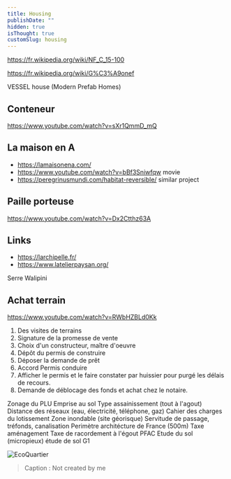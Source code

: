 ```yaml
---
title: Housing
publishDate: ""
hidden: true
isThought: true
customSlug: housing
---
```




https://fr.wikipedia.org/wiki/NF_C_15-100

https://fr.wikipedia.org/wiki/G%C3%A9onef


VESSEL house (Modern Prefab Homes)

## Conteneur

https://www.youtube.com/watch?v=sXr1QmmD_mQ


## La maison en A

- https://lamaisonena.com/
- https://www.youtube.com/watch?v=bBf3Sniwfqw movie
- https://peregrinusmundi.com/habitat-reversible/ similar project

## Paille porteuse

https://www.youtube.com/watch?v=Dx2Ctthz63A

## Links

- https://larchipelle.fr/
- https://www.latelierpaysan.org/

Serre Walipini

## Achat terrain

https://www.youtube.com/watch?v=RWbHZBLd0Kk

1. Des visites de terrains
2. Signature de la promesse de vente
3. Choix d'un constructeur, maître d'oeuvre
4. Dépôt du permis de construire
5. Déposer la demande de prêt
6. Accord Permis conduire
7. Afficher le permis et le faire constater par huissier pour purgé les délais de recours.
7. Demande de déblocage des fonds et achat chez le notaire.


Zonage du PLU
Emprise au sol
Type assainissement (tout à l'agout)
Distance des réseaux (eau, électricité, téléphone, gaz)
Cahier des charges du lotissement
Zone inondable (site géorisque)
Servitude de passage, tréfonds, canalisation
Perimètre architécture de France (500m)
Taxe aménagement
Taxe de racordement à l'égout PFAC
Etude du sol (micropieux) étude de sol G1



<Image src={EcoQuartier} alt="EcoQuartier" />

> Caption :
> Not created by me